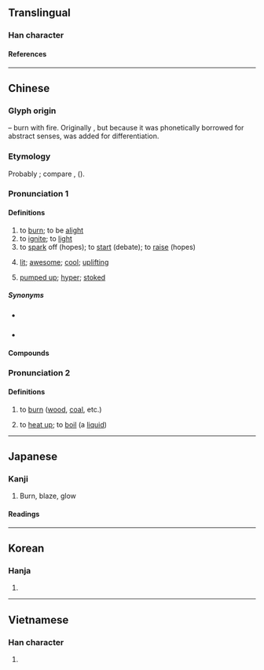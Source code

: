 {{character info}}
==Translingual==

===Han character===
{{Han char|rn=86|rad=火|as=12|sn=16|four=93833|canj=FBKF|ids=⿰火然}}

====References====
{{Han ref|kx=0682.070|dkj=19394|dj=1094.060|hdz=32235.110|uh=71C3}}

----

==Chinese==

===Glyph origin===
{{Han etym}}
{{Han compound|火|然|ls=psc|c1=s|c2=p|t1=fire}} – burn with fire. Originally {{och-l|然}}, but because it was phonetically borrowed for abstract senses, {{m|zh|火}} was added for differentiation.

===Etymology===
Probably {{der|zh|sit}}; compare {{cog|kac|nan||to light}}, {{m|kac|shanan||torch}} ({{zh-ref|Schuessler, 2007}}).

===Pronunciation 1===
{{zh-forms|alt=然,㸐,𤆂-second round simplified}}

{{zh-pron
|m=rán
|m-s=ran2
|c=jin4
|c-t=ngen3
|g=len4
|h=pfs=yèn;gd=yan2
|j=ran1/ran2
|mb=ǐng
|md=iòng
|mn=xm,qz,tp:liân/zz,kh:jiân
|mn_note=literary
|mn-t=riang5/riêng5
|mn-t_note=literary (riêng5 - Chaozhou)
|w=3zoe
|x=yenn2
|mc=y
|oc=y
|ma=y
|cat=v,a
}}

====Definitions====
{{zh-hanzi}}

# to [[burn]]; to be [[alight]]
# to [[ignite]]; to [[light]]
# to [[spark]] off (hopes); to [[start]] (debate); to [[raise]] (hopes)
# {{lb|zh|neologism|slang}} [[lit]]; [[awesome]]; [[cool]]; [[uplifting]]
# {{lb|zh|neologism|slang}} [[pumped up]]; [[hyper]]; [[stoked]]

=====Synonyms=====
* {{s|to burn}} {{zh-l|焚燒}}
* {{s|to ignite}}
{{zh-syn-saurus|點燃}}

====Compounds====
{{zh-der|燃點|燃放|燃料|燃眉之急|燃氣輪機|燃燒|燃燒彈|助燃|可燃性|完全燃燒|內燃機|引燃|外燃機|可燃物|燃膏繼晷|燃臍|燃藜|淨化燃煤|燃糠照薪|燃燈佛|煮豆燃萁|燃犀|燃料礦物|燃糠自照|核子燃料|燃犀溫嶠|燃萁煮豆|燃眉|燃料油|死灰復燃|核燃料|點燃|自燃|斷臂燃身|沈燃|洞燃|燃指|燃火|燃灰|燃灼|燃石|燃糠|燃肉身燈|燃萁之敏|燃萁煎豆|燃頂|燃鼎|燔燃|燼燃|犀燃|犀燃燭照|臍燃|豆萁燃豆}}

===Pronunciation 2===
{{zh-forms|alt=焚-Hokkien,煆-Teochew; Hainanese,炾-Teochew}}
{{zh-pron
|mn=hiâⁿ
|mn_note=hiâⁿ - vernacular
|mn-t=hian5
|mn-t_note=vernacular
|mc=y
|oc=y
|cat=v
}}

====Definitions====
{{zh-hanzi}}

# {{lb|zh|Hokkien|Teochew|Hainanese}} to [[burn]] ([[wood]], [[coal]], etc.)
# {{lb|zh|Hokkien|Teochew}} to [[heat up]]; to [[boil]] (a [[liquid]])
#: {{zh-x|燃水|to '''heat up''' water; to '''boil''' water|MN}}

{{zh-cat|Advanced|Fire}}

----

==Japanese==

===Kanji===
{{ja-kanji|grade=5|rs=火12}}

# Burn, blaze, glow

====Readings====
{{ja-readings
|goon=ねん
|kanon=ぜん
|kun=も-える<も-ゆ, も-す, も-やす
}}

----

==Korean==

===Hanja===
{{ko-hanja|탈|연}}

# {{hanja form of|연|[[burn]], light fire, [[ignite]]}}

----

==Vietnamese==

===Han character===
{{vi-readings|readings=nhiên,nhen|rs=火12}}

# {{rfdef|vi|sort=火12}}